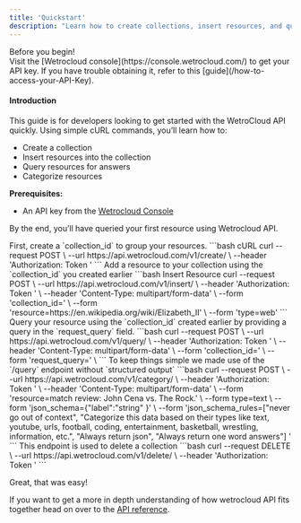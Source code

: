 ```yaml
---
title: 'Quickstart'
description: "Learn how to create collections, insert resources, and query them using cURL in just a few minutes."
---
```

<Note>
Before you begin!<br />
Visit the [Wetrocloud console](https://console.wetrocloud.com/) to get your API key. If you have trouble obtaining it, refer to this [guide](/how-to-access-your-API-Key). 
</Note>


#### Introduction 
This guide is for developers looking to get started with the WetroCloud API quickly. Using simple cURL commands, you’ll learn how to:

- Create a collection
- Insert resources into the collection
- Query resources for answers
- Categorize resources

**Prerequisites:**
- An API key from the [Wetrocloud Console](https://console.wetrocloud.com)

By the end, you’ll have queried your first resource using Wetrocloud API.

<WarningCallout/>

<Steps>
  <Step title="Create a Collection">
    First, create a `collection_id` to group your resources.
    ```bash cURL
        curl --request POST \
        --url https://api.wetrocloud.com/v1/create/ \
        --header 'Authorization: Token <api-key>'
    ```
  </Step>
  <Step title="Insert a Resource into the Collection">
    Add a resource to your collection using the `collection_id` you created earlier
    ```bash Insert Resource 
        curl --request POST \
          --url https://api.wetrocloud.com/v1/insert/ \
          --header 'Authorization: Token <api-key>' \
          --header 'Content-Type: multipart/form-data' \
          --form 'collection_id=<collection_id>' \
          --form 'resource=https://en.wikipedia.org/wiki/Elizabeth_II' \
          --form 'type=web'
    ```
  </Step>
  <Step title="Query a Resource">
    Query your resource using the `collection_id` created earlier by providing a query in the `request_query` field.
    ```bash
      curl --request POST \
      --url https://api.wetrocloud.com/v1/query/ \
      --header 'Authorization: Token <api-key>' \
      --header 'Content-Type: multipart/form-data' \
      --form 'collection_id=<collection_id>' \
      --form 'request_query=<request_query>' \
    ```
  <Info>
    To keep things simple we made use of the `/query` endpoint without `structured output`
  </Info>
  </Step>
  <Step title="Categorize a Resource">
    ```bash
    curl --request POST \
  --url https://api.wetrocloud.com/v1/category/ \
  --header 'Authorization: Token <api-key>' \
  --header 'Content-Type: multipart/form-data' \
  --form 'resource=match review: John Cena vs. The Rock.' \
  --form type=text \
  --form 'json_schema={"label":"string" }' \
  --form 'json_schema_rules=["never go out of context", "Categorize this data based on their types like text, youtube, urls, football, coding, entertainment, basketball, wrestling, information, etc.", "Always return json", "Always return one word answers"]
'
    ```
  </Step>
  <Step>
  This endpoint is used to delete a collection
    ```bash
    curl --request DELETE \
  --url https://api.wetrocloud.com/v1/delete/ \
  --header 'Authorization: Token <api-key>'
    ```
  </Step>
</Steps>

Great, that was easy!

If you want to get a more in depth understanding of how wetrocloud API fits together head on over to the [API reference](/api-reference/api-endpoints).